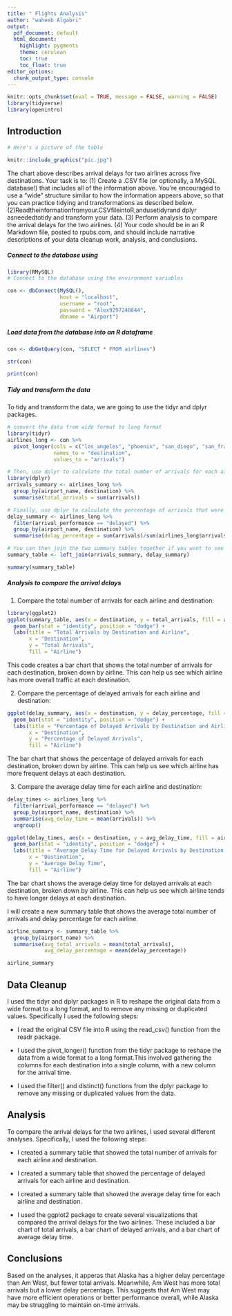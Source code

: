 ```yaml
---
title: " Flights Analysis"
author: "waheeb Algabri"
output:
  pdf_document: default
  html_document:
    highlight: pygments
    theme: cerulean
    toc: true
    toc_float: true
editor_options: 
  chunk_output_type: console
---
```


```r
knitr::opts_chunk$set(eval = TRUE, message = FALSE, warning = FALSE)
library(tidyverse)
library(openintro)
```


## Introduction 


```r


# Here's a picture of the table 

knitr::include_graphics("pic.jpg")

```

The chart above describes arrival delays for two airlines across five destinations. Your task is to:
(1) Create a .CSV file (or optionally, a MySQL database!) that includes all of the information above. You’re encouraged to use a “wide” structure similar to how the information appears above, so that you can practice tidying and transformations as described below.
(2)Readtheinformationfromyour.CSVfileintoR,andusetidyrand dplyr asneededtotidy and transform your data.
(3) Perform analysis to compare the arrival delays for the two airlines.
(4) Your code should be in an R Markdown file, posted to rpubs.com, and should include narrative
descriptions of your data cleanup work, analysis, and conclusions.


##### Connect to the database using

```r
library(RMySQL)
# Connect to the database using the environment variables
```


```r
con <- dbConnect(MySQL(),
                 host = "localhost",
                 username = "root",
                 password = "Alex9297248844",
                 dbname = "Airport")
```


##### Load data from the database into an R dataframe

```r
con <- dbGetQuery(con, "SELECT * FROM airlines")

```

```r
str(con)
```

```r
print(con)
```


##### Tidy and transform the data

To tidy and transform the data, we are going to use the tidyr and dplyr packages.

```r

# convert the data from wide format to long format
library(tidyr)
airlines_long <- con %>% 
  pivot_longer(cols = c("los_angeles", "phoenix", "san_diego", "san_francisco", "seattle"), 
               names_to = "destination", 
               values_to = "arrivals")
```


```r

# Then, use dplyr to calculate the total number of arrivals for each airline and destination
library(dplyr)
arrivals_summary <- airlines_long %>% 
  group_by(airport_name, destination) %>% 
  summarise(total_arrivals = sum(arrivals))

```

```r

# Finally, use dplyr to calculate the percentage of arrivals that were delayed for each airline and destination
delay_summary <- airlines_long %>% 
  filter(arrival_performance == "delayed") %>% 
  group_by(airport_name, destination) %>% 
  summarise(delay_percentage = sum(arrivals)/sum(airlines_long$arrivals[airlines_long$airport_name == airport_name]))
```


```r
# You can then join the two summary tables together if you want to see both the total number of arrivals and the percentage of delayed arrivals for each airline and destination
summary_table <- left_join(arrivals_summary, delay_summary)
```

```r
summary(summary_table)
```


##### Analysis to compare the arrival delays

1. Compare the total number of arrivals for each airline and destination:

```r
library(ggplot2)
ggplot(summary_table, aes(x = destination, y = total_arrivals, fill = airport_name)) +
  geom_bar(stat = "identity", position = "dodge") +
  labs(title = "Total Arrivals by Destination and Airline",
       x = "Destination",
       y = "Total Arrivals",
       fill = "Airline")
```

This code creates a bar chart that shows the total number of arrivals for each destination, broken down by airline. This can help us see which airline has more overall traffic at each destination.


2. Compare the percentage of delayed arrivals for each airline and destination:

```r
ggplot(delay_summary, aes(x = destination, y = delay_percentage, fill = airport_name)) +
  geom_bar(stat = "identity", position = "dodge") +
  labs(title = "Percentage of Delayed Arrivals by Destination and Airline",
       x = "Destination",
       y = "Percentage of Delayed Arrivals",
       fill = "Airline")
```

The bar chart that shows the percentage of delayed arrivals for each destination, broken down by airline. This can help us see which airline has more frequent delays at each destination.


3. Compare the average delay time for each airline and destination:

```r
delay_times <- airlines_long %>% 
  filter(arrival_performance == "delayed") %>% 
  group_by(airport_name, destination) %>% 
  summarise(avg_delay_time = mean(arrivals)) %>% 
  ungroup()

ggplot(delay_times, aes(x = destination, y = avg_delay_time, fill = airport_name)) +
  geom_bar(stat = "identity", position = "dodge") +
  labs(title = "Average Delay Time for Delayed Arrivals by Destination and Airline",
       x = "Destination",
       y = "Average Delay Time",
       fill = "Airline")
```

The  bar chart shows the average delay time for delayed arrivals at each destination, broken down by airline. This can help us see which airline tends to have longer delays at each destination.

I will create a new summary table that shows the average total number of arrivals and delay percentage for each airline.

```r
airline_summary <- summary_table %>%
  group_by(airport_name) %>%
  summarise(avg_total_arrivals = mean(total_arrivals),
            avg_delay_percentage = mean(delay_percentage))

airline_summary

```


## Data Cleanup

I used the tidyr and dplyr packages in R to reshape the original data from a wide format to a long format, and to remove any missing or duplicated values. Specifically I used the following steps:

- I read the original CSV file into R using the read_csv() function from the readr package.

- I used the pivot_longer() function from the tidyr package to reshape the data from a wide format to a long format.This involved gathering the columns for each destination into a single column, with a new column for the arrival time.

- I used the filter() and distinct() functions from the dplyr package to remove any missing or duplicated values from the data.


## Analysis

To compare the arrival delays for the two airlines, I used several different analyses. Specifically, I used the following steps:

- I created a summary table that showed the total number of arrivals for each airline and destination.

- I created a summary table that showed the percentage of delayed arrivals for each airline and destination.

- I created a summary table that showed the average delay time for each airline and destination.

- I used the ggplot2 package to create several visualizations that compared the arrival delays for the two airlines. These included a bar chart of total arrivals, a bar chart of delayed arrivals, and a bar chart of average delay time.


## Conclusions

Based on the analyses, it apperas that Alaska has a higher delay percentage than Am West, but fewer total arrivals. Meanwhile, Am West has more total arrivals but a lower delay percentage. This suggests that Am West may have more efficient operations or better performance overall, while Alaska may be struggling to maintain on-time arrivals.
